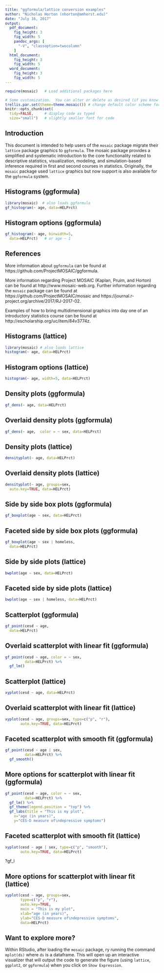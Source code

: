 ```yaml
---
title: "ggformula/lattice conversion examples"
author: "Nicholas Horton (nhorton@amherst.edu)"
date: "July 16, 2017"
output: 
  pdf_document:
    fig_height: 3
    fig_width: 5
    pandoc_args: [
      "-V", "classoption=twocolumn"
    ]
  html_document:
    fig_height: 3
    fig_width: 5
  word_document:
    fig_height: 3
    fig_width: 5
---
```

```r
require(mosaic)   # Load additional packages here 

# Some customization.  You can alter or delete as desired (if you know what you are doing).
trellis.par.set(theme=theme.mosaic()) # change default color scheme for lattice
knitr::opts_chunk$set(
  tidy=FALSE,     # display code as typed
  size="small")   # slightly smaller font for code
```

## Introduction
This document is intended to help users of the `mosaic` package migrate their `lattice` package graphics to `ggformula`.  The mosaic package provides a simplified and systematic introduction to the core functionality related to descriptive statistics, visualization, modeling, and simulation-based inference required in first and second courses in statistics.  Originally, the `mosaic` package used `lattice` graphics but now support is also available for the `ggformula` system. 


## Histograms (ggformula)

```r
library(mosaic)  # also loads ggformula
gf_histogram(~ age, data=HELPrct)
```

## Histogram options (ggformula)

```r
gf_histogram(~ age, binwidth=5, 
  data=HELPrct)   # or age ~ 1
```

\newpage

## References 

More information about `ggformula` can be found at https://github.com/ProjectMOSAIC/ggformula.

More information regarding Project MOSAIC (Kaplan, Pruim, and Horton) can be found at http://www.mosaic-web.org.  Further information regarding the `mosaic` package can be found at https://github.com/ProjectMOSAIC/mosaic and https://journal.r-project.org/archive/2017/RJ-2017-02.

Examples of how to bring multidimensional graphics into day one of an introductory statistics course can be found at http://escholarship.org/uc/item/84v3774z. 

## Histograms (lattice)

```r
library(mosaic) # also loads lattice
histogram(~ age, data=HELPrct)
```

## Histogram options (lattice)

```r
histogram(~ age, width=5, data=HELPrct)
```




\newpage

## Density plots (ggformula)

```r
gf_dens(~ age, data=HELPrct)
```

## Overlaid density plots (ggformula)

```r
gf_dens(~ age,  color = ~ sex, data=HELPrct)
```

\newpage

## Density plots (lattice)

```r
densityplot(~ age, data=HELPrct)
```

## Overlaid density plots (lattice)

```r
densityplot(~ age, groups=sex, 
  auto.key=TRUE, data=HELPrct)
```

\newpage

## Side by side box plots (ggformula)

```r
gf_boxplot(age ~ sex, data=HELPrct)
```

## Faceted side by side box plots (ggformula)

```r
gf_boxplot(age ~ sex | homeless, 
  data=HELPrct)
```


\newpage

## Side by side plots (lattice)

```r
bwplot(age ~ sex, data=HELPrct)
```

## Faceted side by side plots (lattice)

```r
bwplot(age ~ sex | homeless, data=HELPrct)
```

\newpage


## Scatterplot (ggformula)

```r
gf_point(cesd ~ age, 
  data=HELPrct)
```



## Overlaid scatterplot with linear fit (ggformula)

```r
gf_point(cesd ~ age, color = ~ sex, 
         data=HELPrct) %>%
  gf_lm()
``````

\newpage 

## Scatterplot (lattice)

```r
xyplot(cesd ~ age, data=HELPrct)
```

## Overlaid scatterplot with linear fit (lattice)

```r
xyplot(cesd ~ age, groups=sex, type=c("p", "r"), 
       auto.key=TRUE, data=HELPrct)
```

\newpage 

## Faceted scatterplot with smooth fit (ggformula)

```r
gf_point(cesd ~ age | sex, 
         data=HELPrct) %>%
  gf_smooth()
``````



## More options for scatterplot with linear fit (ggformula)

```r
gf_point(cesd ~ age, color = ~ sex, 
         data=HELPrct) %>%
  gf_lm() %>% 
  gf_theme(legend.position = "top") %>% 
  gf_labs(title = "This is my plot", 
    x="age (in years)", 
    y="CES-D measure of\ndepressive symptoms")
```


\newpage

## Faceted scatterplot with smooth fit (lattice)

```r
xyplot(cesd ~ age | sex, type=c("p", "smooth"), 
       auto.key=TRUE, data=HELPrct)
```


?gf_l

## More options for scatterplot with linear fit (lattice)

```r
xyplot(cesd ~ age, groups=sex, 
       type=c("p", "r"), 
       auto.key=TRUE, 
       main = "This is my plot", 
       xlab="age (in years)", 
       ylab="CES-D measure of\ndepressive symptoms",
       data=HELPrct)
```

## Want to explore more?

Within RStudio, after loading the `mosaic` package, ry running the command `mplot(ds)` where `ds` is a dataframe.  This will open up an interactive visualizer that will output the code to generate the figure (using `lattice`, `ggplot2`, or `ggformula`) when you click on `Show Expression`. 






